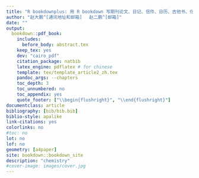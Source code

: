 ```yaml
--- 
title: "R bookdownplus: 用 R bookdown 写期刊论文、日记、信件、日历、吉他书、化学方程式"
author: "赵大鹏^[通讯地址和邮箱] 　赵二鹏^[邮箱]"
date: ""
output:
  bookdown::pdf_book:
    includes:
      before_body: abstract.tex
    keep_tex: yes
    dev: "cairo_pdf"
    citation_package: natbib
    latex_engine: pdflatex # for chinese
    template: tex/template_article2_zh.tex
    pandoc_args: --chapters
    toc_depth: 3
    toc_unnumbered: no
    toc_appendix: yes
    quote_footer: ["\\begin{flushright}", "\\end{flushright}"]
documentclass: article
bibliography: [bib/bib.bib]
biblio-style: apalike
link-citations: yes
colorlinks: no  
#toc: no
lot: no
lof: no
geometry: [a4paper]
site: bookdown::bookdown_site
description: "chemistry"
#cover-image: images/cover.jpg
---
```

